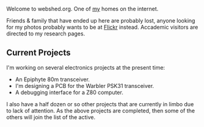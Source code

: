 Welcome to webshed.org.  One of [[About Me|my]] homes on the internet.

Friends & family that have ended up here are probably lost, anyone looking for my photos probably wants to be at [http://www.flickr.com/photos/dtl/ Flickr] instead. Accademic visitors are directed to my research pages.


== Current Projects ==
I'm working on several electronics projects at the present time:
* An Epiphyte 80m transceiver.
* I'm designing a PCB for the Warbler PSK31 transceiver.
* A debugging interface for a Z80 computer.

I also have a half dozen or so other projects that are currently in limbo due to lack of attention. As the above projects are completed, then some of the others will join the list of the active.